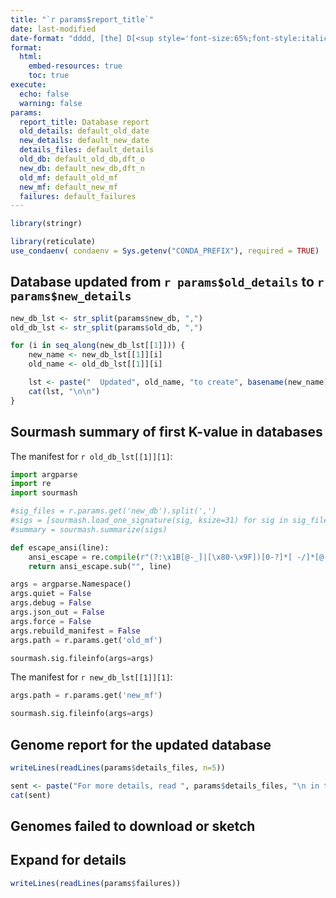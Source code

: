```yaml
---
title: "`r params$report_title`"
date: last-modified
date-format: "dddd, [the] D[<sup style='font-size:65%;font-style:italic;'>th</sup>] [of] MMMM, YYYY"
format:
  html:
    embed-resources: true
    toc: true
execute:
  echo: false
  warning: false
params:
  report_title: Database report
  old_details: default_old_date
  new_details: default_new_date
  details_files: default_details
  old_db: default_old_db,dft_o
  new_db: default_new_db,dft_n
  old_mf: default_old_mf
  new_mf: default_new_mf
  failures: default_failures
---
```


```r
library(stringr)
```

```r
library(reticulate)
use_condaenv( condaenv = Sys.getenv("CONDA_PREFIX"), required = TRUE)
```

## Database updated from `r params$old_details` to `r params$new_details`

```r
new_db_lst <- str_split(params$new_db, ",")
old_db_lst <- str_split(params$old_db, ",")

for (i in seq_along(new_db_lst[[1]])) {
    new_name <- new_db_lst[[1]][i]
    old_name <- old_db_lst[[1]][i]

    lst <- paste("  Updated", old_name, "to create", basename(new_name))
    cat(lst, "\n\n")
}
```

## Sourmash summary of first K-value in databases

The manifest for `r old_db_lst[[1]][1]`:

```python
import argparse
import re
import sourmash

#sig_files = r.params.get('new_db').split(',')
#sigs = [sourmash.load_one_signature(sig, ksize=31) for sig in sig_files]
#summary = sourmash.summarize(sigs)

def escape_ansi(line):
    ansi_escape = re.compile(r"(?:\x1B[@-_]|[\x80-\x9F])[0-?]*[ -/]*[@-~]")
    return ansi_escape.sub("", line)

args = argparse.Namespace()
args.quiet = False
args.debug = False
args.json_out = False
args.force = False
args.rebuild_manifest = False
args.path = r.params.get('old_mf')

sourmash.sig.fileinfo(args=args)
```

The manifest for `r new_db_lst[[1]][1]`:

```python
args.path = r.params.get('new_mf')

sourmash.sig.fileinfo(args=args)

```

## Genome report for the updated database 

```r
writeLines(readLines(params$details_files, n=5))

sent <- paste("For more details, read ", params$details_files, "\n in the `data` directory")
cat(sent)
```

## Genomes failed to download or sketch

::: {.callout-note collapse="true"}
## Expand for details
```r
writeLines(readLines(params$failures))
```
:::
